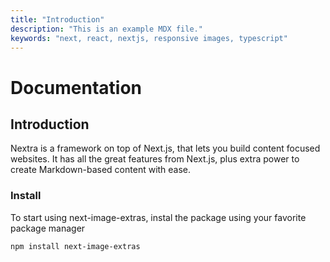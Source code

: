 ```yaml
---
title: "Introduction"
description: "This is an example MDX file."
keywords: "next, react, nextjs, responsive images, typescript"
---
```


# Documentation

## Introduction

Nextra is a framework on top of Next.js, that lets you build content focused websites.
It has all the great features from Next.js, plus extra power to create Markdown-based content with ease.

### Install

To start using next-image-extras, instal the package using your favorite package manager

```shell
npm install next-image-extras
```
